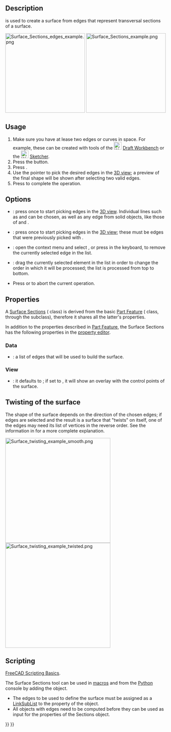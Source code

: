 <languages/>
<translate>

<!--T:1-->
{{Docnav
|[[Surface_GeomFillSurface|GeomFillSurface]]
|[[Surface_ExtendFace|ExtendFace]]
|[[Surface_Workbench|Surface]]
|IconL=Surface_GeomFillSurface.svg
|IconR=Surface_ExtendFace.svg
|IconC=Workbench_Surface.svg
}}

<!--T:2-->
{{GuiCommand
|Name=Surface Sections
|MenuLocation=Surface → Sections
|Workbenches=[[Surface_Workbench|Surface]]
|Version=0.19
}}

==Description== <!--T:3-->

<!--T:4-->
{{Button|[[File:Surface_Sections.svg|16px]] [[Surface_Sections|Surface Sections]]}} is used to create a surface from edges that represent transversal sections of a surface.

</translate>
[[File:Surface_Sections_edges_example.png|x250px]] [[File:Surface_Sections_example.png|x250px]]
<translate>

<!--T:5-->
{{Caption|Left: control edges (transversal sections). Right: surface produced from these edges.}}

==Usage== <!--T:6-->

<!--T:7-->
# Make sure you have at lease two edges or curves in space. For example, these can be created with tools of the [[File:Workbench_Draft.svg|24px]] [[Draft_Workbench|Draft Workbench]] or the [[File:Workbench_Sketcher.svg|24px]] [[Sketcher_Workbench|Sketcher]].
# Press the {{Button|[[File:Surface_Sections.svg|16px]] [[Surface_Sections|Surface sections]]}} button.
# Press {{Button|Add edge}}.
# Use the pointer to pick the desired edges in the [[3D_view|3D view]]; a preview of the final shape will be shown after selecting two valid edges.
# Press {{Button|OK}} to complete the operation.

== Options == <!--T:8-->

<!--T:9-->
* {{Button|Add edge}}: press once to start picking edges in the [[3D_view|3D view]]. Individual lines such as {{Button|[[File:Draft_BSpline.svg|16px]] [[Draft_BSpline|Draft BSplines]]}} and {{Button|[[File:Sketcher_CreateBSpline.svg|16px]] [[Sketcher_CreateBSpline|Sketcher BSplines]]}} can be chosen, as well as any edge from solid objects, like those of {{Button|[[File:PartDesign_Body.svg|16px]] [[PartDesign_Body|PartDesign Bodies]]}} and {{Button|[[File:Part_Primitives.svg|16px]] [[Part_Primitives|Part Primitives]]}}.
* {{Button|Remove edge}}: press once to start picking edges in the [[3D_view|3D view]]; these must be edges that were previously picked with {{Button|Add edge}}.
* {{KEY|Right mouse button}}: open the context menu and select {{Button|Remove}}, or press {{KEY|Del}} in the keyboard, to remove the currently selected edge in the list.
* {{MenuCommand|Drag}}: drag the currently selected element in the list in order to change the order in which it will be processed; the list is processed from top to bottom.
* Press {{Button|Cancel}} or {{KEY|Esc}} to abort the current operation.

==Properties== <!--T:10-->

<!--T:11-->
A [[Surface_Sections|Surface Sections]] ({{incode|Surface::Sections}} class) is derived from the basic [[Part_Feature|Part Feature]] ({{incode|Part::Feature}} class, through the {{incode|Part::Spline}} subclass), therefore it shares all the latter's properties.

<!--T:12-->
In addition to the properties described in [[Part_Feature|Part Feature]], the Surface Sections has the following properties in the [[property_editor|property editor]].

=== Data === <!--T:13-->

<!--T:14-->
{{TitleProperty|Sections}}

<!--T:15-->
* {{PropertyData|NSections|LinkSubList}}: a list of edges that will be used to build the surface.

=== View === <!--T:16--> 

<!--T:17-->
{{TitleProperty|Base}}

<!--T:18-->
* {{PropertyView|Control Points|Bool}}: it defaults to {{FALSE}}; if set to {{TRUE}}, it will show an overlay with the control points of the surface.

== Twisting of the surface == <!--T:23-->

<!--T:24-->
The shape of the surface depends on the direction of the chosen edges; if edges are selected and the result is a surface that "twists" on itself, one of the edges may need its list of vertices in the reverse order. See the information in {{Button|[[File:Surface_GeomFillSurface.svg|16px]] [[Surface_GeomFillSurface|GeomFillSurface]]}} for a more complete explanation.

</translate>
[[File:Surface_twisting_example_smooth.png|330px]] [[File:Surface_twisting_example_twisted.png|330px]]
<translate>

== Scripting == <!--T:19-->

<!--T:20-->
{{Emphasis|See also:}} [[FreeCAD_Scripting_Basics|FreeCAD Scripting Basics]].

<!--T:21-->
The Surface Sections tool can be used in [[Macros|macros]] and from the [[Python|Python]] console by adding the {{incode|Surface::Sections}} object.
* The edges to be used to define the surface must be assigned as a [[FeaturePython_Custom_Properties#App::PropertyLinkSubList|LinkSubList]] to the {{incode|NSections}} property of the object.
* All objects with edges need to be computed before they can be used as input for the properties of the Sections object.

</translate>
{{Code|code=
import FreeCAD as App
import Draft

doc = App.newDocument()

pl1 = App.Placement()
obj1 = Draft.make_circle(50, placement=pl1, face=False, startangle=0, endangle=180)

pl2 = App.Placement(App.Vector(0, 0, 25), App.Rotation())
obj2 = Draft.make_circle(30, placement=pl2, face=False, startangle=0, endangle=180)

points3 = [App.Vector(18, -10, 50),
           App.Vector(12, 10, 50),
           App.Vector(-12, 10, 50),
           App.Vector(-18, -10, 50)]
obj3 = Draft.make_bspline(points3)

points4 = [App.Vector(15, -20, 100),
           App.Vector(0, 6, 100),
           App.Vector(-15, -20, 100)]
obj4 = Draft.make_bspline(points4)
doc.recompute()

surf = doc.addObject("Surface::Sections", "Surface")
surf.NSections = [(obj1, "Edge1"),
                  (obj2, "Edge1"),
                  (obj3, "Edge1"),
                  (obj4, "Edge1")]
doc.recompute()
}}
<translate>


<!--T:22-->
{{Docnav
|[[Surface_GeomFillSurface|GeomFillSurface]]
|[[Surface_ExtendFace|ExtendFace]]
|[[Surface_Workbench|Surface]]
|IconL=Surface_GeomFillSurface.svg
|IconR=Surface_ExtendFace.svg
|IconC=Workbench_Surface.svg
}}

</translate>
{{Surface Tools navi{{#translation:}}}}
{{Userdocnavi{{#translation:}}}}